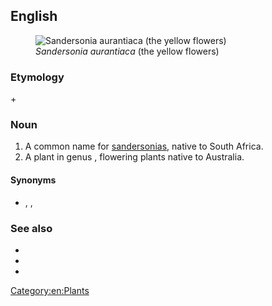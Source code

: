==English==
{{slim-wikipedia|Christmas bells (disambiguation)}}
[[Image:Bildtankstelle 1 027.jpg|thumb|''Sandersonia aurantiaca'' (the yellow flowers)]]

===Etymology===
{{term|Christmas}} + {{term|bell}}

===Noun===
{{en-plural noun}}

# A common name for [[sandersonia]]s, native to South Africa.
# A plant in genus {{taxlink|Blandfordia|genus|noshow=1}}, flowering plants native to Australia.

====Synonyms====
* {{sense|sandersonia}} {{vern|golden lily of the valley}}, {{vern|Chinese lantern lily}}, {{taxlink|Sandersonia aurantiaca|species|noshow=1}}

===See also===
* {{pedia}}
* {{specieslite|Sandersonia}}
* {{comcatlite|Sandersonia aurantiaca}}

[[Category:en:Plants]]